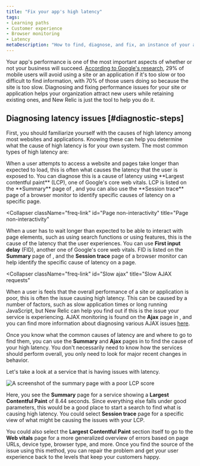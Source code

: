 ```yaml
---
title: "Fix your app's high latency"
tags:
- Learning paths
- Customer experience
- Browser monitoring
- Latency
metaDescription: "How to find, diagnose, and fix, an instance of your abnormal or poor app latency."
---
```




Your app's performance is one of the most important aspects of whether or not your business will succeed. [According to Google's research](https://think.storage.googleapis.com/images/micromoments-guide-to-winning-shift-to-mobile-download.pdf), 29% of mobile users will avoid using a site or an application if it's too slow or too difficult to find information, with 70% of those users doing so because the site is too slow. Diagnosing and fixing performance issues for your site or application helps your organization attract new users while retaining existing ones, and New Relic is just the tool to help you do it.

## Diagnosing latency issues [#diagnostic-steps]

First, you should familiarize yourself with the causes of high latency among most websites and applications. Knowing these can help you determine what the cause of high latency is for your own system. The most common types of high latency are:

<CollapserGroup>
  <Collapser
    className="freq-link"
    id="Slow page load"
    title="Slow page load"
  >
  When a user attempts to access a website and pages take longer than expected to load, this is often what causes the latency that the user is exposed to. You can diagnose this is a cause of latency using **Largest contentful paint** (LCP), one of Google's core web vitals. LCP is listed on the **Summary** page of <InlinePopover type="browser" />, and you can also use the **Session trace** page of a browser monitor to identify specific causes of latency on a specific page.
  </Collapser>

  <Collapser
    className="freq-link"
    id="Page non-interactivity"
    title="Page non-interactivity"
  >
  When a user has to wait longer than expected to be able to interact with page elements, such as using search functions or using features, this is the cause of the latency that the user experiences. You can use **First input delay** (FID), another one of Google's core web vitals. FID is listed on the **Summary** page of <InlinePopover type="browser" />, and the **Session trace** page of a browser monitor can help identify the specific cause of latency on a page. 
  </Collapser>

  <Collapser
    className="freq-link"
    id="Slow ajax"
    title="Slow AJAX requests"
  >
  When a user is feels that the overall performance of a site or application is poor, this is often the issue causing high latency. This can be caused by a number of factors, such as slow application times or long running JavaScript, but New Relic can help you find out if this is the issue your service is experiencing. AJAX monitoring is found on the **Ajax** page in <InlinePopover type="browser" />, and you can find more information about diagnosing various AJAX issues [here](/docs/browser/browser-monitoring/browser-pro-features/ajax-page-identify-time-consuming-calls/#ajax-dashboard).
  </Collapser>

</CollapserGroup>

Once you know what the common causes of latency are and where to go to find them, you can use the **Summary** and **Ajax** pages in <InlinePopover type="browser" /> to find the cause of your high latency. You don't necessarily need to know how the services should perform overall, you only need to look for major recent changes in behavior. 

Let's take a look at a service that is having issues with latency.

<img
  alt="A screenshot of the summary page with a poor LCP score"
  title="Abnormal LCP score"
  src={journeyAbnormalLCP}
/>

Here, you see the **Summary** page for a service showing a **Largest Contentful Paint** of 8.44 seconds. Since everything else falls under good parameters, this would be a good place to start a search to find what is causing high latency. You could select **Session trace** page for a specific view of what might be causing the issues with your LCP. 

You could also select the **Largest Contentful Paint** section itself to go to the **Web vitals** page for a more generalized overview of errors based on page URLs, device type, browser type, and more. Once you find the source of the issue using this method, you can repair the problem and get your user experience back to the levels that keep your customers happy.
